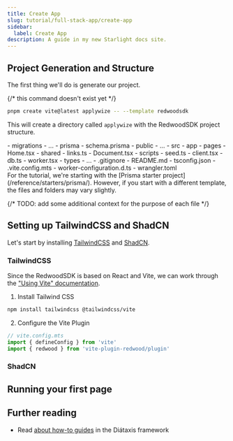 ```yaml
---
title: Create App
slug: tutorial/full-stack-app/create-app
sidebar:
  label: Create App
description: A guide in my new Starlight docs site.
---
```



## Project Generation and Structure

The first thing we'll do is generate our project.

{/* this command doesn't exist yet */}

```bash
pnpm create vite@latest applywize -- --template redwoodsdk
```

This will create a directory called `applywize` with the RedwoodSDK project structure.

<FileTree>
- migrations
  - ...
- prisma
  - schema.prisma
- public
  - ...
- src
  - app
    - pages
      - Home.tsx
    - shared
      - links.ts
    - Document.tsx
  - scripts
    - seed.ts
  - client.tsx
  - db.ts
  - worker.tsx
- types
  - ...
- .gitignore
- README.md
- tsconfig.json
- .vite.config.mts
- worker-configuration.d.ts
- wrangler.toml
</FileTree>

<Aside type="note" title="Starter Projects">
  For the tutorial, we're starting with the [Prisma starter project](/reference/starters/prisma/). However, if you start with a different template, the files and folders may vary slightly.
</Aside>

{/* TODO: add some additional context for the purpose of each file */}

## Setting up TailwindCSS and ShadCN

Let's start by installing [TailwindCSS](https://tailwindcss.com/) and [ShadCN](https://ui.shadcn.com/).

### TailwindCSS

Since the RedwoodSDK is based on React and Vite, we can work through the ["Using Vite" documentation](https://tailwindcss.com/docs/installation/using-vite).

<Steps>

1. Install Tailwind CSS

```bash
npm install tailwindcss @tailwindcss/vite
```

2. Configure the Vite Plugin

```ts
// vite.config.mts
import { defineConfig } from 'vite'
import { redwood } from 'vite-plugin-redwood/plugin'
```

</Steps>

### ShadCN

## Running your first page

## Further reading

- Read [about how-to guides](https://diataxis.fr/how-to-guides/) in the Diátaxis framework

